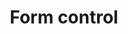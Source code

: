 ---
title: Form control
description: test
react: https://primer.style/react/Dialog
rails: https://primer.style/view-components/components/alpha/dialog
---